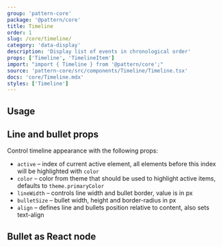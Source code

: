 ```yaml
---
group: 'pattern-core'
package: '@pattern/core'
title: Timeline
order: 1
slug: /core/timeline/
category: 'data-display'
description: 'Display list of events in chronological order'
props: ['Timeline', 'TimelineItem']
import: "import { Timeline } from '@pattern/core';"
source: 'pattern-core/src/components/Timeline/Timeline.tsx'
docs: 'core/Timeline.mdx'
styles: ['Timeline']
---
```



## Usage

<Demo data={TimelineDemos.usage} />

## Line and bullet props

Control timeline appearance with the following props:

- `active` – index of current active element, all elements before this index will be highlighted with `color`
- `color` – color from theme that should be used to highlight active items, defaults to `theme.primaryColor`
- `lineWidth` – controls line width and bullet border, value is in px
- `bulletSize` – bullet width, height and border-radius in px
- `align` – defines line and bullets position relative to content, also sets text-align

<ControlDemo data={TimelineDemos.control} />

## Bullet as React node

<Demo data={TimelineDemos.bullet} />
